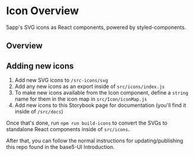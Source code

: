
<Meta title="base5-ui/Icons" />


# Icon Overview

5app's SVG icons as React components, powered by styled-components.

## Overview

<Canvas>
	<Icon name="arrow" />
	<Icon name="arrow-right" />
	<Icon name="asset" />
	<Icon name="asset-activity" />
	<Icon name="asset-audio" />
	<Icon name="asset-default" />
	<Icon name="asset-diagram" />
	<Icon name="asset-folder" />
	<Icon name="asset-fluidbook" />
	<Icon name="asset-image" />
	<Icon name="asset-infographic" />
	<Icon name="asset-link" />
	<Icon name="asset-pdf" />
	<Icon name="asset-podcast" />
	<Icon name="asset-presentation" />
	<Icon name="asset-quiz" />
	<Icon name="asset-spreadsheet" />
	<Icon name="asset-text" />
	<Icon name="asset-video" />
	<Icon name="asset-webinar" />
	<Icon name="box" />
	<Icon name="calendar" />
	<Icon name="captions" />
	<Icon name="chat" />
	<Icon name="chevron" />
	<Icon name="cycle" />
	<Icon name="dislike" />
	<Icon name="disk" />
	<Icon name="dot" />
	<Icon name="download" />
	<Icon name="dropbox" />
	<Icon name="edit" />
	<Icon name="ellipsis" />
	<Icon name="external" />
	<Icon name="eye-closed" />
	<Icon name="eye-open" />
	<Icon name="favourite" />
	<Icon name="flag" />
	<Icon name="forbidden" />
	<Icon name="fullscreen" />
	<Icon name="fullscreen-exit" />
	<Icon name="globe" />
	<Icon name="hierarchy" />
	<Icon name="home" />
	<Icon name="info" />
	<Icon name="like" />
	<Icon name="link" />
	<Icon name="logout" />
	<Icon name="megaphone" />
	<Icon name="menu" />
	<Icon name="minus" />
	<Icon name="nav-left" />
	<Icon name="nav-right" />
	<Icon name="nav-up" />
	<Icon name="nav-down" />
	<Icon name="offline" />
	<Icon name="ok" />
	<Icon name="pause" />
	<Icon name="pin" />
	<Icon name="play" />
	<Icon name="playlist" />
	<Icon name="playlist-link" />
	<Icon name="plus" />
	<Icon name="search" />
	<Icon name="section" />
	<Icon name="send" />
	<Icon name="settings" />
	<Icon name="share" />
	<Icon name="sidebar-close" />
	<Icon name="sidebar-open" />
	<Icon name="spinnerdot" />
	<Icon name="star" />
	<Icon name="tag" />
	<Icon name="team" />
	<Icon name="time" />
	<Icon name="tools" />
	<Icon name="topic" />
	<Icon name="trending" />
	<Icon name="trash" />
	<Icon name="undo" />
	<Icon name="unpin" />
	<Icon name="upload" />
	<Icon name="user" />
	<Icon name="x" />
</Canvas>

## Adding new icons

1. Add new SVG icons to `/src-icons/svg`
2. Add any new icons as an export inside of `src/icons/index.js`
3. To make new icons available from the <LinkTo kind="Components/Icon">Icon</LinkTo> component, define a `string` name for them in the icon map in `src/Icon/iconMap.js`
4. Add new icons to this Storybook page for documentation (you'll find it inside of `/src/docs`)

Once that's done, run `npm run build-icons` to convert the SVGs to standalone React components inside of `src/icons`.

After that, you can follow the normal instructions for updating/publishing this repo found in the base5-UI Introduction.
